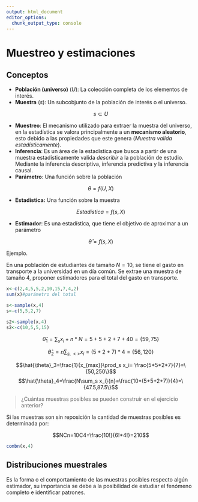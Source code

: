 ```yaml
---
output: html_document
editor_options: 
  chunk_output_type: console
---
```

# Muestreo y estimaciones

## Conceptos 

  - **Población (universo)** ($U$): La colección completa de los elementos de interés.
  - **Muestra** ($s$): Un subcobjunto de la población de interés o el universo.
  
$$s \subset U$$

  - **Muestreo**: El mecanismo utilizado para extraer la muestra del universo, en la estadística se valora principalmente a un **mecanismo aleatorio**, esto debido a las propiedades que este genera (*Muestra valida estadísticamente*).
  - **Inferencia**: Es un área de la estadística que busca a partir de una muestra estadísticamente valida *describir* a la población de estudio. Mediante la inferencia descriptiva, inferencia predictiva y la inferencia causal. 
  - **Parámetro**: Una función sobre la población
  
$$\theta=f(U,X)$$

  - **Estadística:** Una función sobre la muestra
  
$$Estadística=f(s,X)$$

  - **Estimador**: Es una estadística, que tiene el objetivo de aproximar a un parámetro
  
$$\hat{\theta}=f(s,X)$$  
  
Ejemplo.

En una población de estudiantes de tamaño $N=10$, se tiene el gasto en transporte a la universidad en un día común. Se extrae una muestra de tamaño 4, proponer estimadores para el total del gasto en transporte.


```r
x<-c(2,4,5,5,2,10,15,7,4,2)
sum(x)#parámetro del total

s<-sample(x,4)
s<-c(5,5,2,7)

s2<-sample(x,4)
s2<-c(10,5,5,15)
```

$$\hat{\theta}_1=\sum_s x_i+n*N =5+5+2+7+40=\{59,75\}$$

$$\hat{\theta}_2=n\sum_{s,<>}x_i=(5+2+7)*4=\{56,120\}$$

$$\hat{\theta}_3=\frac{1}{x_{max}}\prod_s x_i= \frac{5*5*2*7}{7}=\{50,250\}$$
$$\hat{\theta}_4=\frac{N\sum_s x_i}{n}=\frac{10*(5+5+2+7)}{4}=\{47.5,87.5\}$$

> ¿Cuántas muestras posibles se pueden construir en el ejercicio anterior?

Si las muestras son sin reposición la cantidad de muestras posibles es determinada por:

$$NCn=10C4=\frac{10!}{6!*4!}=210$$

```r
combn(x,4)
```

## Distribuciones muestrales

Es la forma o el comportamiento de las muestras posibles respecto algún estimador, su importancia se debe a la posibilidad de estudiar el fenómeno completo e identificar patrones.


